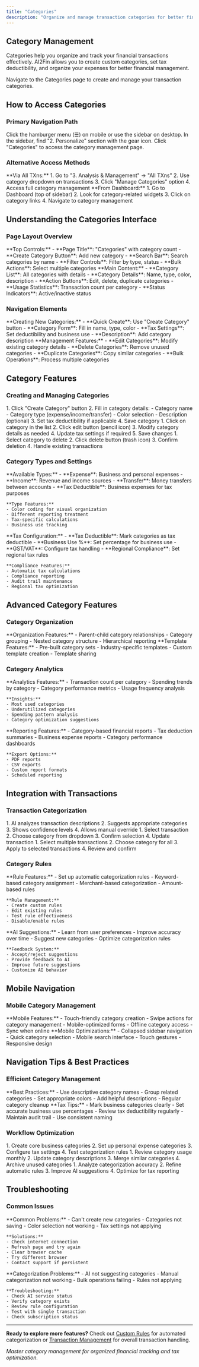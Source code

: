 ```yaml
---
title: "Categories"
description: "Organize and manage transaction categories for better financial tracking"
---
```


## Category Management

Categories help you organize and track your financial transactions effectively. AI2Fin allows you to create custom categories, set tax deductibility, and organize your expenses for better financial management.

<Card title="Access Categories" icon="folder" href="https://app.ai2fin.com/categories" horizontal>
Navigate to the Categories page to create and manage your transaction categories.
</Card>

## How to Access Categories

### Primary Navigation Path

<Steps>
  <Step title="Open Sidebar Navigation">
    Click the hamburger menu (☰) on mobile or use the sidebar on desktop.
  </Step>
  
  <Step title="Navigate to Personalize">
    In the sidebar, find "2. Personalize" section with the gear icon.
  </Step>
  
  <Step title="Click Categories">
    Click "Categories" to access the category management page.
  </Step>
</Steps>

### Alternative Access Methods

<Columns cols={2}>
  <Card title="From All Transactions" icon="list-check">
    **Via All TXns:**
    1. Go to "3. Analysis & Management" → "All TXns"
    2. Use category dropdown on transactions
    3. Click "Manage Categories" option
    4. Access full category management
  </Card>
  
  <Card title="Dashboard Quick Access" icon="dashboard">
    **From Dashboard:**
    1. Go to Dashboard (top of sidebar)
    2. Look for category-related widgets
    3. Click on category links
    4. Navigate to category management
  </Card>
</Columns>

## Understanding the Categories Interface

### Page Layout Overview

<AccordionGroup>
  <Accordion title="Page Header Section">
    **Top Controls:**
    - **Page Title**: "Categories" with category count
    - **Create Category Button**: Add new category
    - **Search Bar**: Search categories by name
    - **Filter Controls**: Filter by type, status
    - **Bulk Actions**: Select multiple categories
  </Accordion>
  
  <Accordion title="Category List Area">
    **Main Content:**
    - **Category List**: All categories with details
    - **Category Details**: Name, type, color, description
    - **Action Buttons**: Edit, delete, duplicate categories
    - **Usage Statistics**: Transaction count per category
    - **Status Indicators**: Active/inactive status
  </Accordion>
</AccordionGroup>

### Navigation Elements

<Columns cols={2}>
  <Card title="Category Creation Interface" icon="plus">
    **Creating New Categories:**
    - **Quick Create**: Use "Create Category" button
    - **Category Form**: Fill in name, type, color
    - **Tax Settings**: Set deductibility and business use
    - **Description**: Add category description
  </Card>
  
  <Card title="Category Management Tools" icon="tools">
    **Management Features:**
    - **Edit Categories**: Modify existing category details
    - **Delete Categories**: Remove unused categories
    - **Duplicate Categories**: Copy similar categories
    - **Bulk Operations**: Process multiple categories
  </Card>
</Columns>

## Category Features

### Creating and Managing Categories

<Steps>
  <Step title="Create New Category">
    1. Click "Create Category" button
    2. Fill in category details:
       - Category name
       - Category type (expense/income/transfer)
       - Color selection
       - Description (optional)
    3. Set tax deductibility if applicable
    4. Save category
  </Step>
  
  <Step title="Edit Existing Category">
    1. Click on category in the list
    2. Click edit button (pencil icon)
    3. Modify category details as needed
    4. Update tax settings if required
    5. Save changes
  </Step>
  
  <Step title="Delete Category">
    1. Select category to delete
    2. Click delete button (trash icon)
    3. Confirm deletion
    4. Handle existing transactions
  </Step>
</Steps>

### Category Types and Settings

<AccordionGroup>
  <Accordion title="Category Types">
    **Available Types:**
    - **Expense**: Business and personal expenses
    - **Income**: Revenue and income sources
    - **Transfer**: Money transfers between accounts
    - **Tax Deductible**: Business expenses for tax purposes
    
    **Type Features:**
    - Color coding for visual organization
    - Different reporting treatment
    - Tax-specific calculations
    - Business use tracking
  </Accordion>
  
  <Accordion title="Tax Settings">
    **Tax Configuration:**
    - **Tax Deductible**: Mark categories as tax deductible
    - **Business Use %**: Set percentage for business use
    - **GST/VAT**: Configure tax handling
    - **Regional Compliance**: Set regional tax rules
    
    **Compliance Features:**
    - Automatic tax calculations
    - Compliance reporting
    - Audit trail maintenance
    - Regional tax optimization
  </Accordion>
</AccordionGroup>

## Advanced Category Features

### Category Organization

<Columns cols={2}>
  <Card title="Category Hierarchy" icon="sitemap">
    **Organization Features:**
    - Parent-child category relationships
    - Category grouping
    - Nested category structure
    - Hierarchical reporting
  </Card>
  
  <Card title="Category Templates" icon="copy">
    **Template Features:**
    - Pre-built category sets
    - Industry-specific templates
    - Custom template creation
    - Template sharing
  </Card>
</Columns>

### Category Analytics

<AccordionGroup>
  <Accordion title="Usage Analytics">
    **Analytics Features:**
    - Transaction count per category
    - Spending trends by category
    - Category performance metrics
    - Usage frequency analysis
    
    **Insights:**
    - Most used categories
    - Underutilized categories
    - Spending pattern analysis
    - Category optimization suggestions
  </Accordion>
  
  <Accordion title="Category Reports">
    **Reporting Features:**
    - Category-based financial reports
    - Tax deduction summaries
    - Business expense reports
    - Category performance dashboards
    
    **Export Options:**
    - PDF reports
    - CSV exports
    - Custom report formats
    - Scheduled reporting
  </Accordion>
</AccordionGroup>

## Integration with Transactions

### Transaction Categorization

<Steps>
  <Step title="Automatic Categorization">
    1. AI analyzes transaction descriptions
    2. Suggests appropriate categories
    3. Shows confidence levels
    4. Allows manual override
  </Step>
  
  <Step title="Manual Categorization">
    1. Select transaction
    2. Choose category from dropdown
    3. Confirm selection
    4. Update transaction
  </Step>
  
  <Step title="Bulk Categorization">
    1. Select multiple transactions
    2. Choose category for all
    3. Apply to selected transactions
    4. Review and confirm
  </Step>
</Steps>

### Category Rules

<AccordionGroup>
  <Accordion title="Automatic Rules">
    **Rule Features:**
    - Set up automatic categorization rules
    - Keyword-based category assignment
    - Merchant-based categorization
    - Amount-based rules
    
    **Rule Management:**
    - Create custom rules
    - Edit existing rules
    - Test rule effectiveness
    - Disable/enable rules
  </Accordion>
  
  <Accordion title="Smart Suggestions">
    **AI Suggestions:**
    - Learn from user preferences
    - Improve accuracy over time
    - Suggest new categories
    - Optimize categorization rules
    
    **Feedback System:**
    - Accept/reject suggestions
    - Provide feedback to AI
    - Improve future suggestions
    - Customize AI behavior
  </Accordion>
</AccordionGroup>

## Mobile Navigation

### Mobile Category Management

<AccordionGroup>
  <Accordion title="Mobile Interface">
    **Mobile Features:**
    - Touch-friendly category creation
    - Swipe actions for category management
    - Mobile-optimized forms
    - Offline category access
    - Sync when online
  </Accordion>
  
  <Accordion title="Mobile-Specific Navigation">
    **Mobile Optimizations:**
    - Collapsed sidebar navigation
    - Quick category selection
    - Mobile search interface
    - Touch gestures
    - Responsive design
  </Accordion>
</AccordionGroup>

## Navigation Tips & Best Practices

### Efficient Category Management

<CardGroup cols={2}>
  <Card title="Category Organization" icon="folder-open">
    **Best Practices:**
    - Use descriptive category names
    - Group related categories
    - Set appropriate colors
    - Add helpful descriptions
    - Regular category cleanup
  </Card>
  
  <Card title="Tax Optimization" icon="calculator">
    **Tax Tips:**
    - Mark business categories clearly
    - Set accurate business use percentages
    - Review tax deductibility regularly
    - Maintain audit trail
    - Use consistent naming
  </Card>
</CardGroup>

### Workflow Optimization

<Steps>
  <Step title="Initial Setup">
    1. Create core business categories
    2. Set up personal expense categories
    3. Configure tax settings
    4. Test categorization rules
  </Step>
  
  <Step title="Regular Maintenance">
    1. Review category usage monthly
    2. Update category descriptions
    3. Merge similar categories
    4. Archive unused categories
  </Step>
  
  <Step title="Optimization">
    1. Analyze categorization accuracy
    2. Refine automatic rules
    3. Improve AI suggestions
    4. Optimize for tax reporting
  </Step>
</Steps>

## Troubleshooting

### Common Issues

<AccordionGroup>
  <Accordion title="Category Management Issues">
    **Common Problems:**
    - Can't create new categories
    - Categories not saving
    - Color selection not working
    - Tax settings not applying
    
    **Solutions:**
    - Check internet connection
    - Refresh page and try again
    - Clear browser cache
    - Try different browser
    - Contact support if persistent
  </Accordion>
  
  <Accordion title="Categorization Issues">
    **Categorization Problems:**
    - AI not suggesting categories
    - Manual categorization not working
    - Bulk operations failing
    - Rules not applying
    
    **Troubleshooting:**
    - Check AI service status
    - Verify category exists
    - Review rule configuration
    - Test with single transaction
    - Check subscription status
  </Accordion>
</AccordionGroup>

---

**Ready to explore more features?** Check out [Custom Rules](/features/custom-rules) for automated categorization or [Transaction Management](/guides/transaction-management) for overall transaction handling.

*Master category management for organized financial tracking and tax optimization.*



